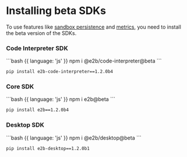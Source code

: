 # Installing beta SDKs

To use features like [sandbox persistence](/docs/sandbox/persistence) and [metrics](/docs/sandbox/metrics), you need to install the beta version of the SDKs.

### Code Interpreter SDK

<CodeGroup>
```bash {{ language: 'js' }}
npm i @e2b/code-interpreter@beta
```

```bash {{ language: 'python' }}
pip install e2b-code-interpreter==1.2.0b4
```
</CodeGroup>

### Core SDK

<CodeGroup>
```bash {{ language: 'js' }}
npm i e2b@beta
```

```bash {{ language: 'python' }}
pip install e2b==1.2.0b4
```
</CodeGroup>

### Desktop SDK

<CodeGroup>
```bash {{ language: 'js' }}
npm i @e2b/desktop@beta
```

```bash {{ language: 'python' }}
pip install e2b-desktop==1.2.0b1
```
</CodeGroup>